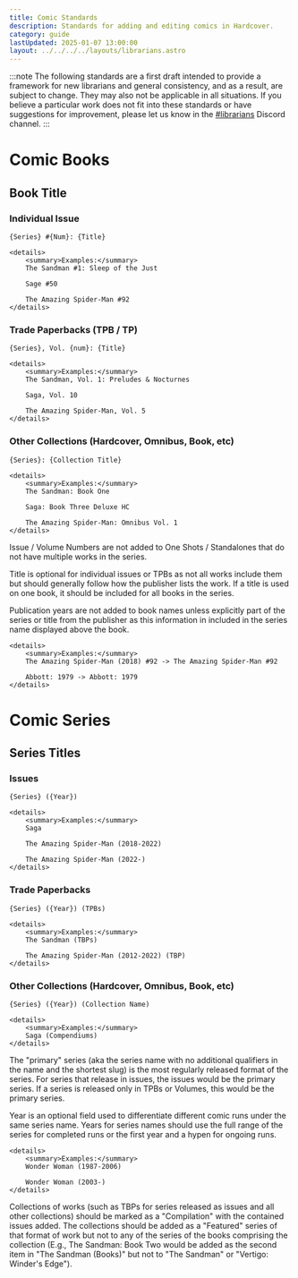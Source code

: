 ```yaml
---
title: Comic Standards
description: Standards for adding and editing comics in Hardcover.
category: guide
lastUpdated: 2025-01-07 13:00:00
layout: ../../../../layouts/librarians.astro
---
```



:::note
The following standards are a first draft intended to provide a framework for new librarians and general consistency, and as a result, are subject to change. They may also not be applicable in all situations. If you believe a particular work does not fit into these standards or have suggestions for improvement, please let us know in the <a href={URLS.LIBRARIAN_DISCORD} target="_blank" rel="noreferrer noopener">#librarians</a> Discord channel.
:::

# Comic Books

## Book Title

### Individual Issue

`{Series} #{Num}: {Title}`

    <details>
        <summary>Examples:</summary>
        The Sandman #1: Sleep of the Just

        Sage #50

        The Amazing Spider-Man #92
    </details>

### Trade Paperbacks (TPB / TP)

`{Series}, Vol. {num}: {Title}`

    <details>
        <summary>Examples:</summary>
        The Sandman, Vol. 1: Preludes & Nocturnes

        Saga, Vol. 10

        The Amazing Spider-Man, Vol. 5
    </details>

### Other Collections (Hardcover, Omnibus, Book, etc)

`{Series}: {Collection Title}`

    <details>
        <summary>Examples:</summary>
        The Sandman: Book One

        Saga: Book Three Deluxe HC

        The Amazing Spider-Man: Omnibus Vol. 1
    </details>

Issue / Volume Numbers are not added to One Shots / Standalones that do not have multiple works in the series.

Title is optional for individual issues or TPBs as not all works include them but should generally follow how the publisher lists the work. If a title is used on one book, it should be included for all books in the series.

Publication years are not added to book names unless explicitly part of the series or title from the publisher as this information in included in the series name displayed above the book.

    <details>
        <summary>Examples:</summary>
        The Amazing Spider-Man (2018) #92 -> The Amazing Spider-Man #92

        Abbott: 1979 -> Abbott: 1979
    </details>

# Comic Series

## Series Titles

### Issues

`{Series} ({Year})`

    <details>
        <summary>Examples:</summary>
        Saga

        The Amazing Spider-Man (2018-2022)

        The Amazing Spider-Man (2022-)
    </details>

### Trade Paperbacks

`{Series} ({Year}) (TPBs)`

    <details>
        <summary>Examples:</summary>
        The Sandman (TBPs)

        The Amazing Spider-Man (2012-2022) (TBP)
    </details>

### Other Collections (Hardcover, Omnibus, Book, etc)

`{Series} ({Year}) (Collection Name)`

    <details>
        <summary>Examples:</summary>
        Saga (Compendiums)
    </details>

The "primary" series (aka the series name with no additional qualifiers in the name and the shortest slug) is the most regularly released format of the series. For series that release in issues, the issues would be the primary series. If a series is released only in TPBs or Volumes, this would be the primary series.

Year is an optional field used to differentiate different comic runs under the same series name. Years for series names should use the full range of the series for completed runs or the first year and a hypen for ongoing runs.

    <details>
        <summary>Examples:</summary>
        Wonder Woman (1987-2006)

        Wonder Woman (2003-)
    </details>

Collections of works (such as TBPs for series released as issues and all other collections) should be marked as a "Compilation" with the contained issues added. The collections should be added as a "Featured" series of that format of work but not to any of the series of the books comprising the collection (E.g., The Sandman: Book Two would be added as the second item in "The Sandman (Books)" but not to "The Sandman" or "Vertigo: Winder's Edge").